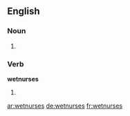 
==English==

===Noun===
{{head|en}}

# {{plural of|wetnurse}}

===Verb===
'''wetnurses'''

# {{en-third-person singular of|wetnurse}}

[[ar:wetnurses]]
[[de:wetnurses]]
[[fr:wetnurses]]
